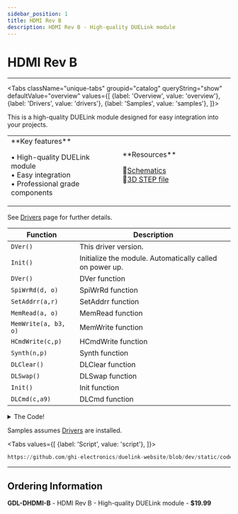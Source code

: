 ```yaml
---
sidebar_position: 1
title: HDMI Rev B
description: HDMI Rev B - High-quality DUELink module
---
```



# HDMI Rev B

<ProductImageSelector 
  partNumber="dhdmi-b"
  productName="HDMI Rev B"
/>

---

<Tabs className="unique-tabs" groupid="catalog" queryString="show" defaultValue="overview"
  values={[
    {label: 'Overview', value: 'overview'},
    {label: 'Drivers', value: 'drivers'},
    {label: 'Samples', value: 'samples'},
  ]}>

<TabItem value="overview">

This is a high-quality DUELink module designed for easy integration into your projects.

<table><td width='50%'>
**Key features**

• High-quality DUELink module<br/>
• Easy integration<br/>
• Professional grade components<br/>

</td><td width='50%'>
**Resources**
 
📄[Schematics](/sch/dhdmi-b.pdf)<br/>
🔩[3D STEP file](/3d/dhdmi-b.step)<br/>

</td></table>

</TabItem>

<TabItem value="drivers">

See [Drivers](../../engine/drivers) page for further details.

| Function | Description |
| --- | --- |
| `DVer()` | This driver version. |
| `Init()` | Initialize the module. Automatically called on power up. |
| `DVer()` | DVer function |
| `SpiWrRd(d, o)` | SpiWrRd function |
| `SetAddrr(a,r)` | SetAddrr function |
| `MemRead(a, o)` | MemRead function |
| `MemWrite(a, b3, o)` | MemWrite function |
| `HCmdWrite(c,p)` | HCmdWrite function |
| `Synth(n,p)` | Synth function |
| `DLClear()` | DLClear function |
| `DLSwap()` | DLSwap function |
| `Init()` | Init function |
| `DLCmd(c,a9)` | DLCmd function |

<details>
  <summary>The Code!</summary>

```py reference title="HDMI Rev B Driver"
https://github.com/ghi-electronics/duelink-website/blob/dev/static/code/drivers/display/hdmi.due
```

</details>

</TabItem>

<TabItem value="samples">

Samples assumes [Drivers](../../engine/drivers) are installed.

<Tabs
  values={[
    {label: 'Script', value: 'script'},
  ]}>

<TabItem value="script">

```py reference title="Script Sample"
https://github.com/ghi-electronics/duelink-website/blob/dev/static/code/samples/script/display/hdmi.txt
```
</TabItem>

</Tabs>

</TabItem>

</Tabs>

---

## Ordering Information

**GDL-DHDMI-B** - HDMI Rev B - High-quality DUELink module - **$19.99**
